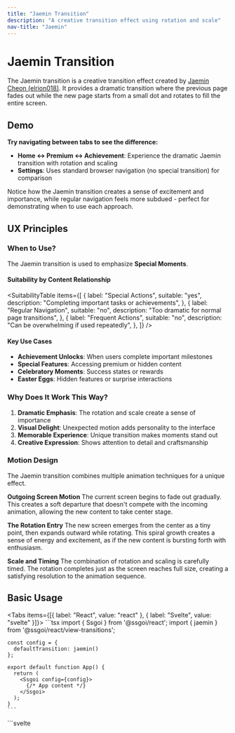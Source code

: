 ```yaml
---
title: "Jaemin Transition"
description: "A creative transition effect using rotation and scale"
nav-title: "Jaemin"
---
```


# Jaemin Transition

The Jaemin transition is a creative transition effect created by [Jaemin Cheon (elrion018)](https://github.com/elrion018). It provides a dramatic transition where the previous page fades out while the new page starts from a small dot and rotates to fill the entire screen.

## Demo

<ViewTransitionDemo type="jaemin" />

**Try navigating between tabs to see the difference:**
- **Home ↔ Premium ↔ Achievement**: Experience the dramatic Jaemin transition with rotation and scaling
- **Settings**: Uses standard browser navigation (no special transition) for comparison

Notice how the Jaemin transition creates a sense of excitement and importance, while regular navigation feels more subdued - perfect for demonstrating when to use each approach.

## UX Principles

### When to Use?

The Jaemin transition is used to emphasize **Special Moments**.

#### Suitability by Content Relationship

<SuitabilityTable
  items={[
    {
      label: "Special Actions",
      suitable: "yes",
      description: "Completing important tasks or achievements",
    },
    {
      label: "Regular Navigation",
      suitable: "no",
      description: "Too dramatic for normal page transitions",
    },
    {
      label: "Frequent Actions",
      suitable: "no",
      description: "Can be overwhelming if used repeatedly",
    },
  ]}
/>

#### Key Use Cases

- **Achievement Unlocks**: When users complete important milestones
- **Special Features**: Accessing premium or hidden content
- **Celebratory Moments**: Success states or rewards
- **Easter Eggs**: Hidden features or surprise interactions

### Why Does It Work This Way?

1. **Dramatic Emphasis**: The rotation and scale create a sense of importance
2. **Visual Delight**: Unexpected motion adds personality to the interface
3. **Memorable Experience**: Unique transition makes moments stand out
4. **Creative Expression**: Shows attention to detail and craftsmanship

### Motion Design

The Jaemin transition combines multiple animation techniques for a unique effect.

**Outgoing Screen Motion**
The current screen begins to fade out gradually. This creates a soft departure that doesn't compete with the incoming animation, allowing the new content to take center stage.

**The Rotation Entry**
The new screen emerges from the center as a tiny point, then expands outward while rotating. This spiral growth creates a sense of energy and excitement, as if the new content is bursting forth with enthusiasm.

**Scale and Timing**
The combination of rotation and scaling is carefully timed. The rotation completes just as the screen reaches full size, creating a satisfying resolution to the animation sequence.

## Basic Usage

<Tabs items={[{ label: "React", value: "react" }, { label: "Svelte", value: "svelte" }]}>
  <TabPanel value="react">
    ```tsx
    import { Ssgoi } from '@ssgoi/react';
    import { jaemin } from '@ssgoi/react/view-transitions';

    const config = {
      defaultTransition: jaemin()
    };

    export default function App() {
      return (
        <Ssgoi config={config}>
          {/* App content */}
        </Ssgoi>
      );
    }
    ```

  </TabPanel>
  <TabPanel value="svelte">
    ```svelte
    <script>
      import { Ssgoi } from '@ssgoi/svelte';
      import { jaemin } from '@ssgoi/svelte/view-transitions';

      const config = {
        defaultTransition: jaemin()
      };
    </script>

    <Ssgoi {config}>
      <slot />
    </Ssgoi>
    ```

  </TabPanel>
</Tabs>

## Configuration Options

```typescript
jaemin({
  duration?: number;  // Animation duration in milliseconds (default: 800)
  rotation?: number;  // Rotation degrees (default: 720)
  scale?: {
    from: number;     // Starting scale (default: 0)
    to: number;       // Ending scale (default: 1)
  };
})
```

## Practical Examples

### 1. Achievement Unlock

<Tabs items={[{ label: "React", value: "react" }, { label: "Svelte", value: "svelte" }]}>
  <TabPanel value="react">
    ```tsx
    const config = {
      transitions: [
        {
          from: '/challenge-complete',
          to: '/achievement',
          transition: jaemin({ duration: 1000 })
        }
      ]
    };
    ```
  </TabPanel>
  <TabPanel value="svelte">
    ```svelte
    <script>
      const config = {
        transitions: [
          {
            from: '/challenge-complete',
            to: '/achievement',
            transition: jaemin({ duration: 1000 })
          }
        ]
      };
    </script>
    ```
  </TabPanel>
</Tabs>

### 2. Premium Feature Access

<Tabs items={[{ label: "React", value: "react" }, { label: "Svelte", value: "svelte" }]}>
  <TabPanel value="react">
    ```tsx
    const config = {
      transitions: [
        {
          from: '/upgrade',
          to: '/premium-features',
          transition: jaemin({ rotation: 1080 })
        }
      ]
    };
    ```
  </TabPanel>
  <TabPanel value="svelte">
    ```svelte
    <script>
      const config = {
        transitions: [
          {
            from: '/upgrade',
            to: '/premium-features',
            transition: jaemin({ rotation: 1080 })
          }
        ]
      };
    </script>
    ```
  </TabPanel>
</Tabs>

## Accessibility

- Respects `prefers-reduced-motion` settings
- Screen readers announce content changes appropriately
- Keyboard navigation remains functional during transitions

## Best Practices

### ✅ DO

- Use for truly special moments
- Reserve for achievements and rewards
- Apply to easter eggs and surprises
- Use sparingly for maximum impact

### ❌ DON'T

- Don't use for regular navigation
- Avoid in frequently accessed areas
- Don't apply to error states
- Never use for critical user flows

## Performance Notes

The Jaemin transition uses GPU-accelerated transforms for smooth performance. However, due to its complex animation, consider:

- Testing on lower-end devices
- Providing a simpler fallback for performance-constrained environments
- Using the `prefers-reduced-motion` media query for accessibility